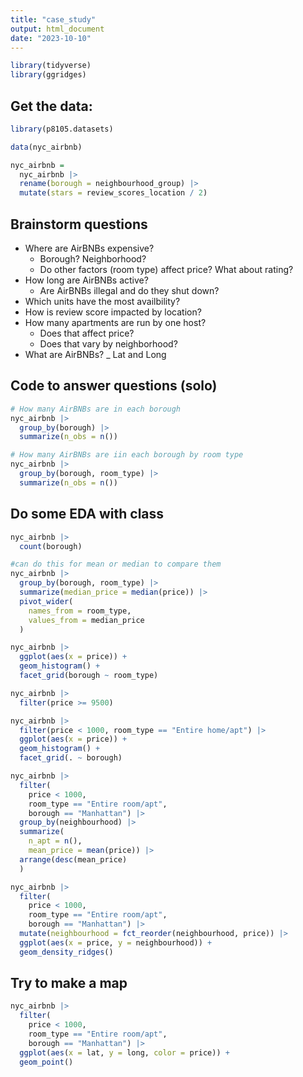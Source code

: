 ```yaml
---
title: "case_study"
output: html_document
date: "2023-10-10"
---
```


```r
library(tidyverse)
library(ggridges)
```


## Get the data: 
```r
library(p8105.datasets)

data(nyc_airbnb)

nyc_airbnb = 
  nyc_airbnb |> 
  rename(borough = neighbourhood_group) |> 
  mutate(stars = review_scores_location / 2)
```


## Brainstorm questions

- Where are AirBNBs expensive? 
  - Borough? Neighborhood?
  - Do other factors (room type) affect price? What about rating?
- How long are AirBNBs active? 
  - Are AirBNBs illegal and do they shut down?
- Which units have the most availbility?
- How is review score impacted by location? 
- How many apartments are run by one host? 
  - Does that affect price? 
  - Does that vary by neighborhood? 
- What are AirBNBs? 
  _ Lat and Long

## Code to answer questions (solo)
```r
# How many AirBNBs are in each borough 
nyc_airbnb |> 
  group_by(borough) |> 
  summarize(n_obs = n())

# How many AirBNBs are iin each borough by room type 
nyc_airbnb |> 
  group_by(borough, room_type) |> 
  summarize(n_obs = n())

```
 
## Do some EDA with class 
```r
nyc_airbnb |> 
  count(borough)
```

```r
#can do this for mean or median to compare them 
nyc_airbnb |> 
  group_by(borough, room_type) |> 
  summarize(median_price = median(price)) |> 
  pivot_wider(
    names_from = room_type, 
    values_from = median_price
  )
```

```r
nyc_airbnb |> 
  ggplot(aes(x = price)) +
  geom_histogram() +
  facet_grid(borough ~ room_type)
```

```r
nyc_airbnb |> 
  filter(price >= 9500)
```

```r
nyc_airbnb |> 
  filter(price < 1000, room_type == "Entire home/apt") |> 
  ggplot(aes(x = price)) +
  geom_histogram() +
  facet_grid(. ~ borough)
```

```r
nyc_airbnb |> 
  filter(
    price < 1000, 
    room_type == "Entire room/apt", 
    borough == "Manhattan") |> 
  group_by(neighbourhood) |> 
  summarize(
    n_apt = n(),
    mean_price = mean(price)) |> 
  arrange(desc(mean_price)
  )
```

```r
nyc_airbnb |> 
  filter(
    price < 1000, 
    room_type == "Entire room/apt", 
    borough == "Manhattan") |> 
  mutate(neighbourhood = fct_reorder(neighbourhood, price)) |> 
  ggplot(aes(x = price, y = neighbourhood)) +
  geom_density_ridges()
```

## Try to make a map 
```r
nyc_airbnb |> 
  filter(
    price < 1000, 
    room_type == "Entire room/apt", 
    borough == "Manhattan") |>
  ggplot(aes(x = lat, y = long, color = price)) +
  geom_point()
```

